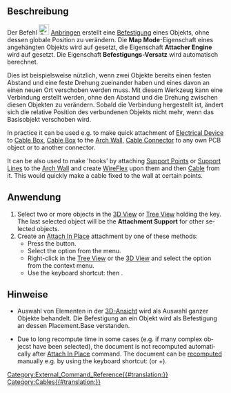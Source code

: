 <languages/>

{{Docnav/de
|[[Cables_SupportLine/de|BefestigungsLinie]]
|[[Cables_DeactivateAttachment/de| BefestigungDeaktivieren]]
|[[Cables_Workbench/de|Cables]]
|IconL=Cables_SupportLine.svg
|IconR=Cables_DeactivateAttachment.svg
|IconC=Cables_workbench_icon.svg
}}

{{GuiCommand/de
|Name=Cables AttachInPlace
|Name/de=Cables Anbringen
|MenuLocation=Kabelbefestigung → Anbringen
|Workbenches=[[Cables_Workbench/de|Cables]]
|Shortcut={{KEY|X}} {{KEY|A}}
|Version=0.3.0
|SeeAlso=[[Cables_DeactivateAttachment/de|Cables BefestigungDeaktivieren]]
}}

<span id="Description"></span>
==Beschreibung==

Der Befehl  [[Image:Cables_AttachInPlace.svg|24px]] [[Cables_AttachInPlace|Anbringen]] erstellt eine [[Part_EditAttachment/de|Befestigung]] eines Objekts, ohne dessen globale Position zu verändern. Die '''Map Mode'''-Eigenschaft eines angehängten Objekts wird auf {{Value|Objekt XY}} gesetzt, die Eigenschaft '''Attacher Engine''' wird auf {{Value|Engine 3D}} gesetzt. Die Eigenschaft  '''Befestigungs-Versatz''' wird automatisch berechnet.

Dies ist beispielsweise nützlich, wenn zwei Objekte bereits einen festen Abstand und eine feste Drehung zueinander haben und eines davon an einen neuen Ort verschoben werden muss. Mit diesem Werkzeug kann eine Verbindung erstellt werden, ohne den Abstand und die Drehung zwischen diesen Objekten zu verändern. Sobald die Verbindung hergestellt ist, ändert sich die relative Position des verbundenen Objekts nicht mehr, wenn das Basisobjekt verschoben wird.

<div lang="en" dir="ltr" class="mw-content-ltr">
In practice it can be used e.g. to make quick attachment of [[Cables_ElectricalDevice|Electrical Device]] to [[Cables_CableBox|Cable Box]], [[Cables_CableBox|Cable Box]] to the [[Arch_Wall|Arch Wall]], [[Cables_CableConnector|Cable Connector]] to any own PCB object or to another connector.
</div>

<div lang="en" dir="ltr" class="mw-content-ltr">
It can be also used to make 'hooks' by attaching [[Cables_SupportPoint|Support Point]]s or [[Cables_SupportLine|Support Line]]s to the [[Arch_Wall|Arch Wall]] and create [[Cables_WireFlex|WireFlex]] upon them and then [[Cables_Cable|Cable]] from it. This would quickly make a cable fixed to the wall at certain points.
</div>

<span id="Usage"></span>
==Anwendung==

<div lang="en" dir="ltr" class="mw-content-ltr">
# Select two or more objects in the [[3D_View|3D View]] or [[Tree_View|Tree View]] holding the {{KEY|CTRL}} key. The last selected object will be the '''Attachment Support''' for other selected objects.
# Create an [[Cables_AttachInPlace|Attach In Place]] attachment by one of these methods:
#* Press the {{Button|[[Image:Cables_AttachInPlace.svg|16px]] [[Cables_AttachInPlace|Attach In Place]]}} button.
#* Select the {{MenuCommand|Cable Support → [[Image:Cables_AttachInPlace.svg|16px]] Attach In Place}} option from the menu.
#* Right-click in the [[Tree_View|Tree View]] or the [[3D_View|3D View]] and select the {{MenuCommand|Cable Support → [[Image:Cables_AttachInPlace.svg|16px]] Attach In Place}} option from the context menu.
#* Use the keyboard shortcut: {{KEY|X}} then {{KEY|A}}.
</div>

<span id="Notes"></span>
==Hinweise==

* Auswahl von Elementen in der [[3D_View/de|3D-Ansicht]] wird als Auswahl ganzer Objekte behandelt. Die Befestigung an ein Objekt wird als Befestigung an dessen Placement.Base verstanden.

<div lang="en" dir="ltr" class="mw-content-ltr">
* Due to long recompute time in some cases (e.g. if many complex objecst have been selected), the document is not recomputed automatically after [[Cables_AttachInPlace|Attach In Place]] command. The document can be [[Std_Refresh|recomputed]] manually e.g. by using the keyboard shortcut: {{KEY|F5}} (or {{KEY|Ctrl}}+{{KEY|R}}).
</div>


{{Docnav/de
|[[Cables_SupportLine/de|BefestigungsLinie]]
|[[Cables_DeactivateAttachment/de| BefestigungDeaktivieren]]
|[[Cables_Workbench/de|Cables]]
|IconL=Cables_SupportLine.svg
|IconR=Cables_DeactivateAttachment.svg
|IconC=Cables_workbench_icon.svg
}}


[[Category:External_Command_Reference{{#translation:}}]]
[[Category:Cables{{#translation:}}]]